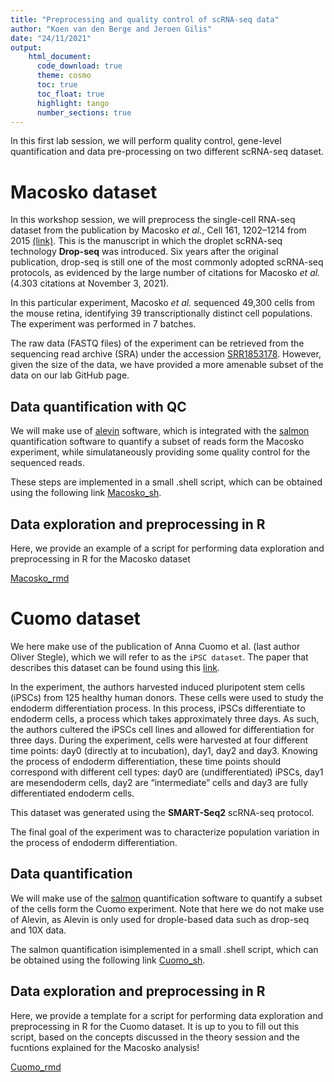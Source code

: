 ```yaml
---
title: "Preprocessing and quality control of scRNA-seq data"
author: "Koen van den Berge and Jeroen Gilis"
date: "24/11/2021"
output:
    html_document:
      code_download: true    
      theme: cosmo
      toc: true
      toc_float: true
      highlight: tango
      number_sections: true
---
```


In this first lab session, we will perform quality control, gene-level 
quantification and data pre-processing on two different scRNA-seq dataset.

# Macosko dataset

In this workshop session, we will preprocess the single-cell RNA-seq dataset
from the publication by Macosko *et al.*, Cell 161, 1202–1214 from 2015
[(link)](https://doi.org/10.1016/j.cell.2015.05.002). This is the manuscript in
which the droplet scRNA-seq technology **Drop-seq** was introduced.
Six years after the original publication, drop-seq is still one of the most 
commonly adopted scRNA-seq protocols, as evidenced by the
large number of citations for Macosko *et al.* 
(4.303 citations at November 3, 2021).

In this particular experiment, Macosko *et al.* sequenced 49,300 cells from the
mouse retina, identifying 39 transcriptionally distinct cell populations. The
experiment was performed in 7 batches.

The raw data (FASTQ files) of the experiment can be retrieved from the 
sequencing read archive (SRA) under the accession 
[SRR1853178](https://trace.ncbi.nlm.nih.gov/Traces/sra/?run=SRR1853178). 
However, given the size of the data, we have provided a more amenable subset
of the data on our lab GitHub page.

## Data quantification with QC

We will make use of 
[alevin](https://salmon.readthedocs.io/en/latest/alevin.html) software, which 
is integrated with the 
[salmon](https://salmon.readthedocs.io/en/latest/salmon.html) quantification 
software to quantify a subset of reads form the Macosko experiment, while 
simulataneously providing some quality control for the sequenced reads.

These steps are implemented in a small .shell script, which can be obtained
using the following link
[Macosko_sh](/lab1_preprocessing/alevin_macosko/preprocessDropseq_lab.sh).

## Data exploration and preprocessing in R

Here, we provide an example of a script for performing data exploration
and preprocessing in R for the Macosko dataset

[Macosko_rmd](./singleCell_MacoskoWorkflow.html)

# Cuomo dataset

We here make use of the publication of Anna Cuomo et al.
(last author Oliver Stegle), which we will refer to as the `iPSC dataset`. The 
paper that describes this dataset can be found using this 
[link](https://www.nature.com/articles/s41467-020-14457-z).

In the experiment, the authors harvested induced pluripotent stem cells (iPSCs)
from 125 healthy human donors. These cells were used to study the endoderm 
differentiation process. In this process, iPSCs differentiate to endoderm cells,
a process which takes approximately three days. As such, the authors 
cultered the iPSCs cell lines and allowed for differentiation for three days. 
During the experiment, cells were harvested at four different time points: 
day0 (directly at to incubation), day1, day2 and day3. Knowing the process of 
endoderm differentiation, these time points should correspond with different 
cell types: day0 are (undifferentiated) iPSCs, day1 are mesendoderm cells, day2
are "intermediate" cells and day3 are fully differentiated endoderm cells.

This dataset was generated using the **SMART-Seq2** scRNA-seq protocol.

The final goal of the experiment was to characterize population variation in the
process of endoderm differentiation.

## Data quantification

We will make use of the 
[salmon](https://salmon.readthedocs.io/en/latest/salmon.html) quantification 
software to quantify a subset of the cells form the Cuomo experiment. Note that
here we do not make use of Alevin, as Alevin is only used for drople-based
data such as drop-seq and 10X data.

The salmon quantification isimplemented in a small .shell script, which can 
be obtained using the following link
[Cuomo_sh](/lab1_preprocessing/salmon_cuomo/quantify_cuomo_lab.sh).

## Data exploration and preprocessing in R

Here, we provide a template for a script for performing data exploration
and preprocessing in R for the Cuomo dataset. It is up to you to fill out
this script, based on the concepts discussed in the theory session and the
fucntions explained for the Macosko analysis!

[Cuomo_rmd](./singleCell_CuomoWorkflow_template.html)






